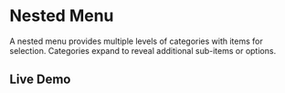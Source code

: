# Nested Menu

A nested menu provides multiple levels of categories with items for selection. Categories expand to reveal additional sub-items or options.

## Live Demo


<StorybookIFrame storyId="components-nested-menu" />